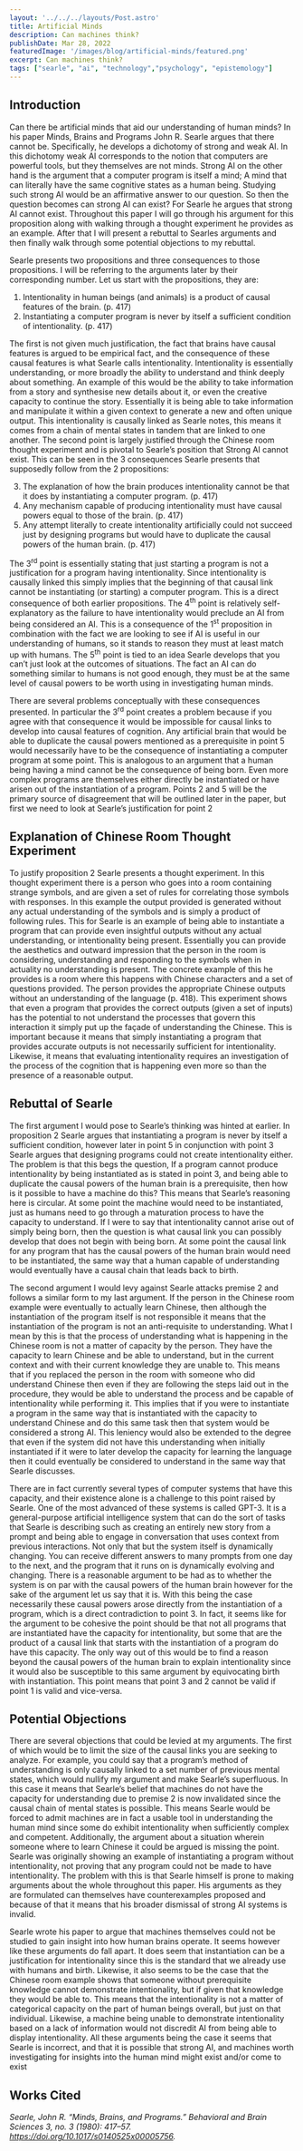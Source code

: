 ---
layout: '../../../layouts/Post.astro'
title: Artificial Minds
description: Can machines think?
publishDate: Mar 28, 2022
featuredImage: '/images/blog/artificial-minds/featured.png'
excerpt: Can machines think?
tags: ["searle", "ai", "technology","psychology", "epistemology"]
---

## Introduction 
Can there be artificial minds that aid our understanding of human minds? In his paper Minds, Brains and Programs John R. Searle argues that there cannot be. Specifically, he develops a dichotomy of strong and weak AI. In this dichotomy weak AI corresponds to the notion that computers are powerful tools, but they themselves are not minds. Strong AI on the other hand is the argument that a computer program is itself a mind; A mind that can literally have the same cognitive states as a human being. Studying such strong AI would be an affirmative answer to our question. So then the question becomes can strong AI can exist? For Searle he argues that strong AI cannot exist. Throughout this paper I will go through his argument for this proposition along with walking through a thought experiment he provides as an example. After that I will present a rebuttal to Searles arguments and then finally walk through some potential objections to my rebuttal. 

Searle presents two propositions and three consequences to those propositions. I will be referring to the arguments later by their corresponding number. Let us start with the propositions, they are:

1. Intentionality in human beings (and animals) is a product of causal features of the brain. (p. 417) 
2. Instantiating a computer program is never by itself a sufficient condition of intentionality. (p. 417)

The first is not given much justification, the fact that brains have causal features is argued to be empirical fact, and the consequence of these causal features is what Searle calls intentionality. Intentionality is essentially understanding, or more broadly the ability to understand and think deeply about something. An example of this would be the ability to take information from a story and synthesise new details about it, or even the creative capacity to continue the story. Essentially it is being able to take information and manipulate it within a given context to generate a new and often unique output. This intentionality is causally linked as Searle notes, this means it comes from a chain of mental states in tandem that are linked to one another. The second point is largely justified through the Chinese room thought experiment and is pivotal to Searle’s position that Strong AI cannot exist. This can be seen in the 3 consequences Searle presents that supposedly follow from the 2 propositions:

3. The explanation of how the brain produces intentionality cannot be that it does by instantiating a computer program. (p. 417) 
4. Any mechanism capable of producing intentionality must have causal powers equal to those of the brain. (p. 417) 
5. Any attempt literally to create intentionality artificially could not succeed just by designing programs but would have to duplicate the causal powers of the human brain. (p. 417)

The 3<sup>rd</sup> point is essentially stating that just starting a program is not a justification for a program having intentionality. Since intentionality is causally linked this simply implies that the beginning of that causal link cannot be instantiating (or starting) a computer program. This is a direct consequence of both earlier propositions. The 4<sup>th</sup> point is relatively self-explanatory as the failure to have intentionality would preclude an AI from being considered an AI. This is a consequence of the 1<sup>st</sup> proposition in combination with the fact we are looking to see if AI is useful in our understanding of humans, so it stands to reason they must at least match up with humans. The 5<sup>th</sup> point is tied to an idea Searle develops that you can’t just look at the outcomes of situations. The fact an AI can do something similar to humans is not good enough, they must be at the same level of causal powers to be worth using in investigating human minds. 

There are several problems conceptually with these consequences presented. In particular the 3<sup>rd</sup> point creates a problem because if you agree with that consequence it would be impossible for causal links to develop into causal features of cognition. Any artificial brain that would be able to duplicate the causal powers mentioned as a prerequisite in point 5 would necessarily have to be the consequence of instantiating a computer program at some point. This is analogous to an argument that a human being having a mind cannot be the consequence of being born. Even more complex programs are themselves either directly be instantiated or have arisen out of the instantiation of a program. Points 2 and 5 will be the primary source of disagreement that will be outlined later in the paper, but first we need to look at Searle’s justification for point 2

## Explanation of Chinese Room Thought Experiment

To justify proposition 2 Searle presents a thought experiment. In this thought experiment there is a person who goes into a room containing strange symbols, and are given a set of rules for correlating those symbols with responses. In this example the output provided is generated without any actual understanding of the symbols and is simply a product of following rules. This for Searle is an example of being able to instantiate a program that can provide even insightful outputs without any actual understanding, or intentionality being present. Essentially you can provide the aesthetics and outward impression that the person in the room is considering, understanding and responding to the symbols when in actuality no understanding is present. The concrete example of this he provides is a room where this happens with Chinese characters and a set of questions provided. The person provides the appropriate Chinese outputs without an understanding of the language (p. 418). This experiment shows that even a program that provides the correct outputs (given a set of inputs) has the potential to not understand the processes that govern this interaction it simply put up the façade of understanding the Chinese. This is important because it means that simply instantiating a program that provides accurate outputs is not necessarily sufficient for intentionality. Likewise, it means that evaluating intentionality requires an investigation of the process of the cognition that is happening even more so than the presence of a reasonable output.

## Rebuttal of Searle

The first argument I would pose to Searle’s thinking was hinted at earlier. In proposition 2 Searle argues that instantiating a program is never by itself a sufficient condition, however later in point 5 in conjunction with point 3 Searle argues that designing programs could not create intentionality either. The problem is that this begs the question, If a program cannot produce intentionality by being instantiated as is stated in point 3, and being able to duplicate the causal powers of the human brain is a prerequisite, then how is it possible to have a machine do this? This means that Searle’s reasoning here is circular. At some point the machine would need to be instantiated, just as humans need to go through a maturation process to have the capacity to understand. If I were to say that intentionality cannot arise out of simply being born, then the question is what causal link you can possibly develop that does not begin with being born. At some point the causal link for any program that has the causal powers of the human brain would need to be instantiated, the same way that a human capable of understanding would eventually have a causal chain that leads back to birth.

The second argument I would levy against Searle attacks premise 2 and follows a similar form to my last argument. If the person in the Chinese room example were eventually to actually learn Chinese, then although the instantiation of the program itself is not responsible it means that the instantiation of the program is not an anti-requisite to understanding. What I mean by this is that the process of understanding what is happening in the Chinese room is not a matter of capacity by the person. They have the capacity to learn Chinese and be able to understand, but in the current context and with their current knowledge they are unable to. This means that if you replaced the person in the room with someone who did understand Chinese then even if they are following the steps laid out in the procedure, they would be able to understand the process and be capable of intentionality while performing it. This implies that if you were to instantiate a program in the same way that is instantiated with the capacity to understand Chinese and do this same task then that system would be considered a strong AI. This leniency would also be extended to the degree that even if the system did not have this understanding when initially instantiated if it were to later develop the capacity for learning the language then it could eventually be considered to understand in the same way that Searle discusses.

There are in fact currently several types of computer systems that have this capacity, and their existence alone is a challenge to this point raised by Searle. One of the most advanced of these systems is called GPT-3. It is a general-purpose artificial intelligence system that can do the sort of tasks that Searle is describing such as creating an entirely new story from a prompt and being able to engage in conversation that uses context from previous interactions. Not only that but the system itself is dynamically changing. You can receive different answers to many prompts from one day to the next, and the program that it runs on is dynamically evolving and changing. There is a reasonable argument to be had as to whether the system is on par with the causal powers of the human brain however for the sake of the argument let us say that it is. With this being the case necessarily these causal powers arose directly from the instantiation of a program, which is a direct contradiction to point 3. In fact, it seems like for the argument to be cohesive the point should be that not all programs that are instantiated have the capacity for intentionality, but some that are the product of a causal link that starts with the instantiation of a program do have this capacity. The only way out of this would be to find a reason beyond the causal powers of the human brain to explain intentionality since it would also be susceptible to this same argument by equivocating birth with instantiation. This point means that point 3 and 2 cannot be valid if point 1 is valid and vice-versa.

## Potential Objections

There are several objections that could be levied at my arguments. The first of which would be to limit the size of the causal links you are seeking to analyze. For example, you could say that a program’s method of understanding is only causally linked to a set number of previous mental states, which would nullify my argument and make Searle’s superfluous. In this case it means that Searle’s belief that machines do not have the capacity for understanding due to premise 2 is now invalidated since the causal chain of mental states is possible. This means Searle would be forced to admit machines are in fact a usable tool in understanding the human mind since some do exhibit intentionality when sufficiently complex and competent. Additionally, the argument about a situation wherein someone where to learn Chinese it could be argued is missing the point. Searle was originally showing an example of instantiating a program without intentionality, not proving that any program could not be made to have intentionality. The problem with this is that Searle himself is prone to making arguments about the whole throughout this paper. His arguments as they are formulated can themselves have counterexamples proposed and because of that it means that his broader dismissal of strong AI systems is invalid.

Searle wrote his paper to argue that machines themselves could not be studied to gain insight into how human brains operate. It seems however like these arguments do fall apart. It does seem that instantiation can be a justification for intentionality since this is the standard that we already use with humans and birth. Likewise, it also seems to be the case that the Chinese room example shows that someone without prerequisite knowledge cannot demonstrate intentionality, but if given that knowledge they would be able to. This means that the intentionality is not a matter of categorical capacity on the part of human beings overall, but just on that individual. Likewise, a machine being unable to demonstrate intentionality based on a lack of information would not discredit AI from being able to display intentionality. All these arguments being the case it seems that Searle is incorrect, and that it is possible that strong AI, and machines worth investigating for insights into the human mind might exist and/or come to exist

## Works Cited

*Searle, John R. “Minds, Brains, and Programs.” Behavioral and Brain Sciences 3, no. 3 (1980): 417–57. https://doi.org/10.1017/s0140525x00005756.*